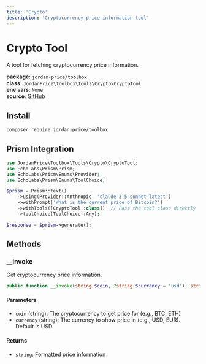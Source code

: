 ```yaml
---
title: 'Crypto'
description: 'Cryptocurrency price information tool'
---
```


# Crypto Tool

A tool for fetching cryptocurrency price information.

**package**: `jordan-price/toolbox`  
**class**: `JordanPrice\Toolbox\Tools\Crypto\CryptoTool`  
**env vars**: `None`  
**source**: [GitHub](https://github.com/jordan-price/toolbox/blob/main/src/Tools/Crypto/CryptoTool.php)  

## Install

```bash
composer require jordan-price/toolbox
```

## Prism Integration

```php
use JordanPrice\Toolbox\Tools\Crypto\CryptoTool;
use EchoLabs\Prism\Prism;
use EchoLabs\Prism\Enums\Provider;
use EchoLabs\Prism\Enums\ToolChoice;

$prism = Prism::text()
    ->using(Provider::Anthropic, 'claude-3-5-sonnet-latest')
    ->withPrompt('What is the current price of Bitcoin?')
    ->withTools([CryptoTool::class])  // Pass the tool class directly
    ->toolChoice(ToolChoice::Any);

$response = $prism->generate();
```

## Methods

### __invoke

Get cryptocurrency price information.

```php
public function __invoke(string $coin, ?string $currency = 'usd'): string
```

#### Parameters
- `coin` (string): The cryptocurrency to get price for (e.g., BTC, ETH)
- `currency` (string): The currency to show price in (e.g., USD, EUR). Default is USD.

#### Returns
- `string`: Formatted price information
